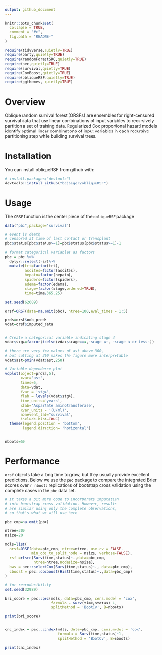 ```yaml
---
output: github_document
---
```


<!-- README.md is generated from README.Rmd. Please edit that file -->

```r
knitr::opts_chunk$set(
  collapse = TRUE,
  comment = "#>",
  fig.path = "README-"
)

require(tidyverse,quietly=TRUE)
require(party,quietly=TRUE)
require(randomForestSRC,quietly=TRUE)
require(pec,quietly=TRUE)
require(survival,quietly=TRUE)
require(CoxBoost,quietly=TRUE)
require(obliqueRSF,quietly=TRUE)
require(ggthemes, quietly=TRUE)

```



# Overview

Oblique random survival forest (ORSFs) are ensembles for right-censured survival data that use linear combinations of input variables to recursively partition a set of training data. Regularized Cox proportional hazard models identify optimal linear combinations of input variables in each recursive partitioning step while building survival trees.

# Installation

You can install obliqueRSF from github with:

```r
# install.packages("devtools")
devtools::install_github("bcjaeger/obliqueRSF")
```


# Usage

The `ORSF` function is the center piece of the `obliqueRSF` package 


```r


data("pbc",package='survival')

# event is death
# censored at time of last contact or transplant
pbc$status[pbc$status>=1]=pbc$status[pbc$status>=1]-1

# format categorical variables as factors
pbc = pbc %>% 
  dplyr::select(-id)%>%
  mutate(trt=factor(trt),
         ascites=factor(ascites),
         hepato=factor(hepato),
         spiders=factor(spiders),
         edema=factor(edema),
         stage=factor(stage,ordered=TRUE),
         time=time/365.25)

set.seed(62689)

orsf=ORSF(data=na.omit(pbc), ntree=100,eval_times = 1:5)

prds=orsf$oob_preds
vdat=orsf$imputed_data


# Create a categorical variable indicating stage 4
vdat$stg4=factor(ifelse(vdat$stage==4,"Stage 4", "Stage 3 or less"))

# there are very few values of ast above 300,
# but cutting at 300 makes the figure more interpretable
vdat$ast=pmin(vdat$ast,250)

# Variable dependence plot
vdplot(object=prds[,5],
       xvar='ast',
       times=5,
       data=vdat,
       fvar = 'stg4',
       flab = levels(vdat$stg4),
       time_units='years',
       xlab='Aspartate aminotransferase',
       xvar_units = '(U/ml)',
       nonevent_lab="survival",
       include.hist=TRUE)+
  theme(legend.position = 'bottom',
        legend.direction= 'horizontal')


nboots=50

```

# Performance

`orsf` objects take a long time to grow, but they usually provide excellent predictions. Below we use the `pec` package to compare the integrated Brier scores over `r nboots` replications of bootstrap cross validation using the complete cases in the `pbc` data set.

```r

# it takes a bit more code to incorporate imputation 
# into bootstrap cross-validation. However, results
# are similar using only the complete observations,
# so that's what we will use here

pbc_cmp=na.omit(pbc)

ntree=300
nsize=20

mdls=list(
  orsf=ORSF(data=pbc_cmp, ntree=ntree, use.cv = FALSE, 
            min_obs_to_split_node = nsize, verbose=FALSE),
  rsf =rfsrc(Surv(time,status)~.,data=pbc_cmp,
             ntree=ntree,nodesize=nsize),
  bws = pec::selectCox(Surv(time,status)~., data=pbc_cmp),
  cboost = pec::coxboost(Hist(time,status)~.,data=pbc_cmp)
)

# for reproducibility
set.seed(32989) 

bri_score = pec::pec(mdls, data=pbc_cmp, cens.model = 'cox',
                     formula = Surv(time,status)~1, 
                     splitMethod = 'BootCv', B=nboots)

print(bri_score)


cnc_index = pec::cindex(mdls, data=pbc_cmp, cens.model = 'cox',
                        formula = Surv(time,status)~1, 
                        splitMethod = 'BootCv', B=nboots)

print(cnc_index)


```



